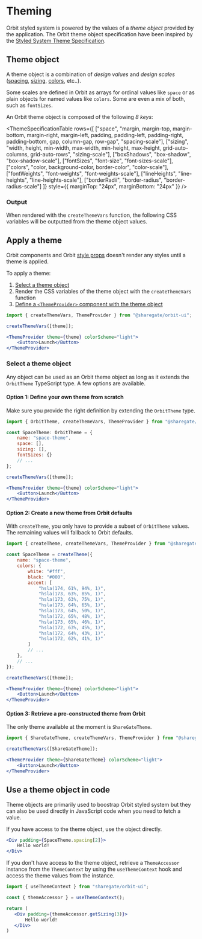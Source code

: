 
<Meta
    title="Features/Theming"
    id="theming"
/>

# Theming

Orbit styled system is powered by the values of a *theme object* provided by the application. The Orbit theme object specification have been inspired by the [Styled System Theme Specification](https://styled-system.com/theme-specification).

## Theme object

A theme object is a combination of *design values* and *design scales* ([spacing](?path=/story/tokens--page#spacings), [sizing](?path=/story/tokens--page#sizings), [colors](?path=/story/tokens--page#text-colors), etc..).

Some scales are defined in Orbit as arrays for ordinal values like `space` or as plain objects for named values like `colors`. Some are even a mix of both, such as `fontSizes`.

An Orbit theme object is composed of the following *8 keys*:

<ThemeSpecificationTable
    rows={[
        ["space", "margin, margin-top, margin-bottom, margin-right, margin-left, padding, padding-left, padding-right, padding-bottom, gap, column-gap, row-gap", "spacing-scale"],
        ["sizing", "width, height, min-width, max-width, min-height, max-height, grid-auto-columns, grid-auto-rows", "sizing-scale"],
        ["boxShadows", "box-shadow", "box-shadow-scale"],
        ["fontSizes", "font-size", "font-sizes-scale"],
        ["colors", "color, background-color, border-color", "color-scale"],
        ["fontWeights", "font-weights", "font-weights-scale"],
        ["lineHeights", "line-heights", "line-heights-scale"],
        ["borderRadii", "border-radius", "border-radius-scale"]
    ]}
    style={{
        marginTop: "24px",
        marginBottom: "24px"
    }}
/>

### Output

When rendered with the `createThemeVars` function, the following CSS variables will be outputted from the theme object values.

<Table
    columns={[
        { title: "Theme key", headerStyle: { width: "150px" }, rowClassName: "code" },
        { title: "CSS variables", headerStyle: { width: "200px" }, rowClassName: "code"}
    ]}
    rows={[
        ["space", "--o-ui-sp-{x}"],
        ["sizing", "--o-ui-sz-{x}"],
        ["boxShadows", "--o-ui-bs-{x}"],
        ["fontSizes", "--o-ui-fs-{x}"],
        ["colors", "--o-ui-{x}"],
        ["fontWeights", "--o-ui-fw-{x}"],
        ["lineHeights", "--o-ui-lh-{x}"],
        ["borderRadii", "--o-ui-br-{x}"]
    ]}
    style={{
        marginTop: "24px",
        marginBottom: "24px"
    }}
/>

## Apply a theme

Orbit components and Orbit [style props](?path=/docs/style-props--page) doesn't render any styles until a theme is applied.

To apply a theme:

1. [Select a theme object](#select-a-theme-object)
2. Render the CSS variables of the theme object with the `createThemeVars` function
3. [Define a `<ThemeProvider>` component with the theme object](?path=/docs/theme-provider--page)

```jsx
import { createThemeVars, ThemeProvider } from "@sharegate/orbit-ui";

createThemeVars([theme]);

<ThemeProvider theme={theme} colorScheme="light">
    <Button>Launch</Button>
</ThemeProvider>
```

### Select a theme object

Any object can be used as an Orbit theme object as long as it extends the <GithubLink path="/packages/components/src/styling/src/theming/orbitTheme.ts">`OrbitTheme`</GithubLink> TypeScript type. A few options are available.

#### Option 1: Define your own theme from scratch

Make sure you provide the right definition by extending the <GithubLink path="/packages/components/src/styling/src/theming/orbitTheme.ts">`OrbitTheme`</GithubLink> type.

```jsx
import { OrbitTheme, createThemeVars, ThemeProvider } from "@sharegate/orbit-ui";

const SpaceTheme: OrbitTheme = {
    name: "space-theme",
    space: [],
    sizing: [],
    fontSizes: {}
    // ...
};

createThemeVars([theme]);

<ThemeProvider theme={theme} colorScheme="light">
    <Button>Launch</Button>
</ThemeProvider>
```

#### Option 2: Create a new theme from Orbit defaults

With `createTheme`, you only have to provide a subset of <GithubLink path="/packages/components/src/styling/src/theming/orbitTheme.ts">`OrbitTheme`</GithubLink> values. The remaining values will fallback to Orbit defaults.

```jsx
import { createTheme, createThemeVars, ThemeProvider } from "@sharegate/orbit-ui";

const SpaceTheme = createTheme({
    name: "space-theme",
    colors: {
        white: "#fff",
        black: "#000",
        accent: [
            "hsla(174, 61%, 94%, 1)",
            "hsla(173, 63%, 85%, 1)",
            "hsla(173, 63%, 75%, 1)",
            "hsla(173, 64%, 65%, 1)",
            "hsla(173, 64%, 50%, 1)",
            "hsla(172, 65%, 48%, 1)",
            "hsla(173, 65%, 46%, 1)",
            "hsla(172, 63%, 45%, 1)",
            "hsla(172, 64%, 43%, 1)",
            "hsla(172, 62%, 41%, 1)"
        ]
        // ...
    },
    // ...
});

createThemeVars([theme]);

<ThemeProvider theme={theme} colorScheme="light">
    <Button>Launch</Button>
</ThemeProvider>
```

#### Option 3: Retrieve a pre-constructed theme from Orbit

The only theme available at the moment is <GithubLink path="/packages/components/src/styling/src/theming/sharegateTheme.ts">`ShareGateTheme`</GithubLink>.

```jsx
import { ShareGateTheme, createThemeVars, ThemeProvider } from "@sharegate/orbit-ui";

createThemeVars([ShareGateTheme]);

<ThemeProvider theme={ShareGateTheme} colorScheme="light">
    <Button>Launch</Button>
</ThemeProvider>
```

## Use a theme object in code

Theme objects are primarily used to boostrap Orbit styled system but they can also be used directly in JavaScript code when you need to fetch a value.

If you have access to the theme object, use the object directly.

```jsx
<Div padding={SpaceTheme.spacing[2]}>
    Hello world!
</Div>
```

If you don't have access to the theme object, retrieve a `ThemeAccessor` instance from the `ThemeContext` by using the `useThemeContext` hook and access the theme values from the instance.

```jsx
import { useThemeContext } from "sharegate/orbit-ui";

const { themeAccessor } = useThemeContext();

return (
   <Div padding={themeAccessor.getSizing(3)}>
       Hello world!
   </Div>
)
```
